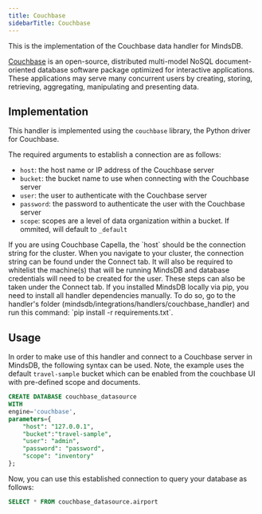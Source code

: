 ```yaml
---
title: Couchbase
sidebarTitle: Couchbase
---
```


This is the implementation of the Couchbase data handler for MindsDB.

[Couchbase](https://www.couchbase.com/) is an open-source, distributed multi-model NoSQL document-oriented database software package optimized for interactive applications. These applications may serve many concurrent users by creating, storing, retrieving, aggregating, manipulating and presenting data.

## Implementation

This handler is implemented using the `couchbase` library, the Python driver for Couchbase.

The required arguments to establish a connection are as follows:

- `host`: the host name or IP address of the Couchbase server
- `bucket`: the bucket name to use when connecting with the Couchbase server
- `user`: the user to authenticate with the Couchbase server
- `password`: the password to authenticate the user with the Couchbase server
- `scope`: scopes are a level of data organization within a bucket. If ommited, will default to `_default`

<Tip>
  If you are using Couchbase Capella, the `host` should be the connection string
  for the cluster. When you navigate to your cluster, the connection string can
  be found under the Connect tab. It will also be required to whitelist the
  machine(s) that will be running MindsDB and database credentials will need to
  be created for the user. These steps can also be taken under the Connect tab.
</Tip>

<Tip>
  If you installed MindsDB locally via pip, you need to install all handler
  dependencies manually. To do so, go to the handler's folder
  (mindsdb/integrations/handlers/couchbase_handler) and run this command: `pip
  install -r requirements.txt`.
</Tip>

## Usage

In order to make use of this handler and connect to a Couchbase server in MindsDB, the following syntax can be used. Note, the example uses the default `travel-sample` bucket which can be enabled from the couchbase UI with pre-defined scope and documents.

```sql
CREATE DATABASE couchbase_datasource
WITH
engine='couchbase',
parameters={
    "host": "127.0.0.1",
    "bucket":"travel-sample",
    "user": "admin",
    "password": "password",
    "scope": "inventory"
};
```

Now, you can use this established connection to query your database as follows:

```sql
SELECT * FROM couchbase_datasource.airport
```
